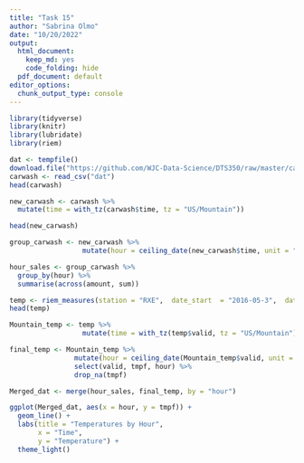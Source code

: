 ```yaml
---
title: "Task 15"
author: "Sabrina Olmo"
date: "10/20/2022"
output:
  html_document:
    keep_md: yes
    code_folding: hide
  pdf_document: default
editor_options:
  chunk_output_type: console
---
```


```r
library(tidyverse)
library(knitr)
library(lubridate)
library(riem)
```

```r
dat <- tempfile()
download.file("https://github.com/WJC-Data-Science/DTS350/raw/master/carwash.csv", "dat")
carwash <- read_csv("dat")
head(carwash)
```

```r
new_carwash <- carwash %>%
  mutate(time = with_tz(carwash$time, tz = "US/Mountain"))

head(new_carwash)
```

```r
group_carwash <- new_carwash %>%
                  mutate(hour = ceiling_date(new_carwash$time, unit = "hourly"))

hour_sales <- group_carwash %>%
  group_by(hour) %>%
  summarise(across(amount, sum))
```

```r
temp <- riem_measures(station = "RXE",  date_start  = "2016-05-3",  date_end  = "2016-07-08" )
head(temp)

Mountain_temp <- temp %>%
                  mutate(time = with_tz(temp$valid, tz = "US/Mountain"))

final_temp <- Mountain_temp %>%
                mutate(hour = ceiling_date(Mountain_temp$valid, unit = "hourly")) %>%
                select(valid, tmpf, hour) %>%
                drop_na(tmpf)
```

```r
Merged_dat <- merge(hour_sales, final_temp, by = "hour")

ggplot(Merged_dat, aes(x = hour, y = tmpf)) +
  geom_line() +
  labs(title = "Temperatures by Hour",
       x = "Time",
       y = "Temperature") +
  theme_light()
```